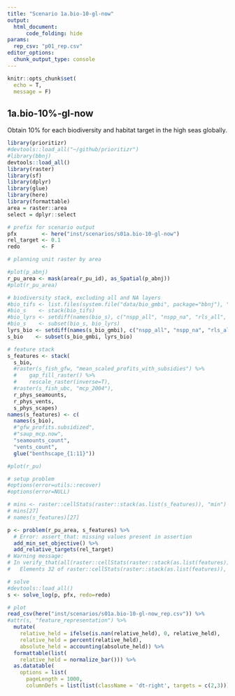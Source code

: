 ```yaml
---
title: "Scenario 1a.bio-10-gl-now"
output: 
  html_document:
      code_folding: hide
params:
  rep_csv: "p01_rep.csv"
editor_options: 
  chunk_output_type: console
---
```


```r
knitr::opts_chunk$set(
  echo = T,
  message = F)
```

## 1a.bio-10%-gl-now

Obtain 10% for each biodiversity and habitat target in the high seas globally.

```r
library(prioritizr)
#devtools::load_all("~/github/prioritizr")
#library(bbnj)
devtools::load_all()
library(raster)
library(sf)
library(dplyr)
library(glue)
library(here)
library(formattable)
area = raster::area
select = dplyr::select

# prefix for scenario output
pfx        <- here("inst/scenarios/s01a.bio-10-gl-now")
rel_target <- 0.1
redo       <- F

# planning unit raster by area

#plot(p_abnj)
r_pu_area <- mask(area(r_pu_id), as_Spatial(p_abnj))
#plot(r_pu_area)

# biodiversity stack, excluding all and NA layers
#bio_tifs <- list.files(system.file("data/bio_gmbi", package="bbnj"), ".*\\.tif$", full.names=T)
#bio_s    <- stack(bio_tifs)
#bio_lyrs <- setdiff(names(bio_s), c("nspp_all", "nspp_na", "rls_all", "rls_na"))
#bio_s    <- subset(bio_s, bio_lyrs)
lyrs_bio <- setdiff(names(s_bio_gmbi), c("nspp_all", "nspp_na", "rls_all", "rls_na"))
s_bio    <- subset(s_bio_gmbi, lyrs_bio)

# feature stack
s_features <- stack(
  s_bio,
  #raster(s_fish_gfw, "mean_scaled_profits_with_subsidies") %>%
  #    gap_fill_raster() %>%
  #    rescale_raster(inverse=T),
  #raster(s_fish_ubc, "mcp_2004"),
  r_phys_seamounts,
  r_phys_vents,
  s_phys_scapes)
names(s_features) <- c(
  names(s_bio),
  #"gfw_profits.subsidized",
  #"saup_mcp.now",
  "seamounts_count",
  "vents_count",
  glue("benthscape_{1:11}"))

#plot(r_pu)

# setup problem
#options(error=utils::recover)
#options(error=NULL)

# mins <- raster::cellStats(raster::stack(as.list(s_features)), "min")
# mins[27]
# names(s_features)[27]

p <- problem(r_pu_area, s_features) %>%
  # Error: assert_that: missing values present in assertion
  add_min_set_objective() %>% 
  add_relative_targets(rel_target)
# Warning message:
# In verify_that(all(raster::cellStats(raster::stack(as.list(features)),  :
#   Elements 32 of raster::cellStats(raster::stack(as.list(features)), "min") >=  are not trueElements 32 of     0 are not true
```

```r
# solve
#devtools::load_all()
s <- solve_log(p, pfx, redo=redo)
```

```r
# plot 
read_csv(here("inst/scenarios/s01a.bio-10-gl-now_rep.csv")) %>% 
#attr(s, "feature_representation") %>% 
  mutate(
    relative_held = ifelse(is.nan(relative_held), 0, relative_held),
    relative_held = percent(relative_held),
    absolute_held = accounting(absolute_held)) %>% 
  formattable(list(
    relative_held = normalize_bar())) %>% 
  as.datatable(
    options = list(
      pageLength = 1000,
      columnDefs = list(list(className = 'dt-right', targets = c(2,3)))))
```


